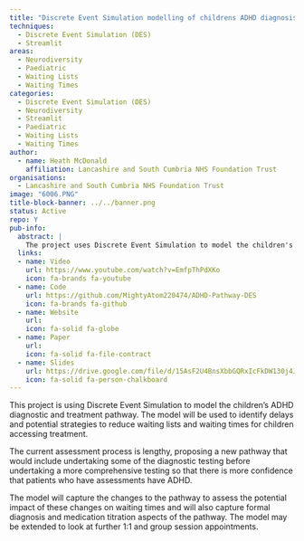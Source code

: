 ```yaml
---
title: "Discrete Event Simulation modelling of childrens ADHD diagnosis and treatment"
techniques:
  - Discrete Event Simulation (DES)
  - Streamlit
areas:
  - Neurodiversity
  - Paediatric
  - Waiting Lists
  - Waiting Times
categories:
  - Discrete Event Simulation (DES)
  - Neurodiversity
  - Streamlit
  - Paediatric
  - Waiting Lists
  - Waiting Times
author:
  - name: Heath McDonald
    affiliation: Lancashire and South Cumbria NHS Foundation Trust
organisations:
  - Lancashire and South Cumbria NHS Foundation Trust
image: "6006.PNG"
title-block-banner: ../../banner.png
status: Active
repo: Y
pub-info:
  abstract: |
    The project uses Discrete Event Simulation to model the children's ADHD diagnostic and treatment pathway, aiming to reduce waiting times and lists. It proposes a new pathway with preliminary diagnostic testing to ensure accurate ADHD assessments. The model will evaluate the impact of these changes and may extend to include 1:1 and group session appointments.
  links:
  - name: Video
    url: https://www.youtube.com/watch?v=EmfpThPdXKo
    icon: fa-brands fa-youtube
  - name: Code
    url: https://github.com/MightyAtom220474/ADHD-Pathway-DES
    icon: fa-brands fa-github
  - name: Website
    url:
    icon: fa-solid fa-globe
  - name: Paper
    url:
    icon: fa-solid fa-file-contract
  - name: Slides
    url: https://drive.google.com/file/d/15AsF2U4BnsXbbGQRxIcFkDW130j4JiaF/view?usp=drive_link
    icon: fa-solid fa-person-chalkboard
---
```


This project is using Discrete Event Simulation to model the children's ADHD diagnostic and treatment pathway. The model will be used to identify delays and potential strategies to reduce waiting lists and waiting times for children accessing treatment.

The current assessment process is lengthy, proposing a new pathway that would include undertaking some of the diagnostic testing before undertaking a more comprehensive testing so that there is more confidence that patients who have assessments have ADHD.

The model will capture the changes to the pathway to assess the potential impact of these changes on waiting times and will also capture formal diagnosis and medication titration aspects of the pathway. The model may be extended to look at further 1:1 and group session appointments.
